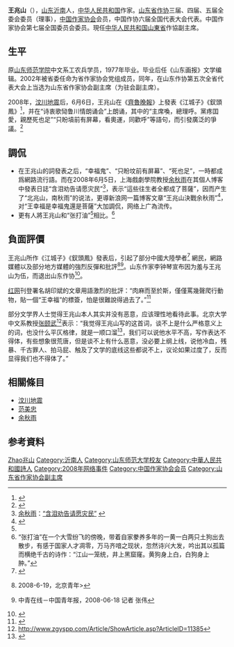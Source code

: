 '''王兆山'''（{{bd|？|}}），[[山东省|山东]][[沂南县|沂南]]人，[[中华人民共和国|中华人民共和国]]作家。[[山东省作协|山东省作协]]三届、四届、五届全委会委员（理事），[[中国作家协会|中国作家协会]]会员，中国作协六届全国代表大会代表。中国作家协会第七届全国委员会委员。現任[[中华人民共和国|中华人民共和国]][[山東省|山東省]]作協副主席。

== 生平 ==
原[[山东师范学院|山东师范学院]]中文系工农兵学员，1977年毕业。毕业后任《山东画报》文学编辑。2002年被省委任命为省作家协会党组成员，同年，在山东作协第五次全省代表大会上当选为山东省作家协会副主席（为驻会副主席）。

2008年，[[汶川地震|汶川地震]]后，6月6日，王兆山在《[[齊魯晚報|齊魯晚報]]》上發表《江城子》《釵頭鳳》<ref>{{cite web|url=http://paper.dzwww.com/qlwb/data/20080606/78673539333972/pdf/qa2606k.pdf|format=PDF|title=词二首|publisher=[[齐鲁晚报|齐鲁晚报]]|date=2008年6月6日|accessdate=2013年11月24日|archive-date=2014年12月22日|archive-url=https://web.archive.org/web/20141222134804/http://paper.dzwww.com/qlwb/data/20080606/78673539333972/pdf/qa2606k.pdf|dead-url=no}}</ref>，并在“诗衷歌恸鲁川情朗诵会”上朗诵，其中的“主席喚，總理呼。黨疼囯愛，親歷死也足”“只盼墳前有屏幕，看奧運，同歡呼”等語句，而引發廣泛的爭議。<ref name="列传">{{cite web|url=http://www.ycwb.com/sp/2008-06/16/content_1912696.htm|title=“幸福诗人”王兆山列传|publisher=|access-date=2008-07-15|archive-url=https://web.archive.org/web/20080702233115/http://www.ycwb.com/sp/2008-06/16/content_1912696.htm|archive-date=2008-07-02|dead-url=yes}}</ref>

== 調侃 ==
* 在王兆山的詞發表之后，“幸福鬼”、“只盼坟前有屏幕”、“死也足”，一時都成爲網路流行語。而在2008年6月5日，上海戲劇學院教授[[余秋雨|余秋雨]]在其個人博客中發表日誌“含泪劝告请愿灾民”<ref>[[余秋雨|余秋雨]]：[http://yuqiuyu.blog.sohu.com/89351261.html “含泪劝告请愿灾民”] {{Wayback|url=http://yuqiuyu.blog.sohu.com/89351261.html |date=20080820204827 }}</ref>，表示“這些往生者全都成了菩薩”，因而产生了“北兆山，南秋雨”的说法，更導新浪网一篇博客文章“王兆山決戰余秋雨”<ref>{{Cite web |url=http://william_yauwing.mysinablog.com/index.php?op=ViewArticle&articleId=1230452 |title=“王兆山決戰余秋雨” |access-date=2008-08-10 |archive-url=https://web.archive.org/web/20160305102303/http://william_yauwing.mysinablog.com/index.php?op=ViewArticle&articleId=1230452 |archive-date=2016-03-05 |dead-url=yes }}</ref>，对“王幸福是幸福鬼還是菩薩”大加調侃，网络上广為流传。
* 更有人將王兆山和“张打油”<ref name="列传" />相比。<ref>“张打油”在一个大雪纷飞的傍晚，带着自家豢养多年的一黄一白两只土狗出去散步，有感于国家人才凋零，万马齐喑之现状，忽然诗兴大发，吟出其以孤篇而横绝千古的诗作：“江山一笼统，井上黑窟窿。黄狗身上白，白狗身上肿。”</ref>

== 負面評價 ==
王兆山所作《江城子》《釵頭鳳》發表后，引起了部分中國大陸學者<ref name=中國作協主席鐵凝>{{cite news |url=http://news.xinhuanet.com/politics/2008-08/07/content_9013714.htm |title=中國作協主席首次回應王兆山事件："不妥並讓人遺憾" |accessdate=2011-12-02 |archive-date=2009-06-20 |archive-url=https://web.archive.org/web/20090620022344/http://news.xinhuanet.com/politics/2008-08/07/content_9013714.htm |dead-url=no }}</ref> 網民，網路媒體以及部分地方媒體的強烈反彈和批評<ref>{{cite news|url=http://www.zgyspp.com/Article/ShowArticle.asp?ArticleID=11385|title=王兆山填词引风波，阿来：他说的不是人话}}{{dead link|date=2018年3月 |bot=InternetArchiveBot |fix-attempted=yes }}2008-6-19，北京青年></ref><ref>{{cite news |url=http://www.cyol.net/zqb/content/2008-06/18/content_2227631.htm |title=思考的表情 王作家的霉味的呼吸 }}{{dead link|date=2018年3月 |bot=InternetArchiveBot |fix-attempted=yes }}中青在线－中国青年报，2008-06-18 记者 张伟</ref>。山东作家李钟琴宣布因为羞与王兆山为伍，而退出山东作协<ref name=李钟琴>{{cite news |url=http://www.chinaelections.org/NewsInfo.asp?NewsID=129592 |title=李钟琴声明 因为王兆山，我决定退出山东作协 |3= |accessdate=2008-08-10 |archive-date=2008-06-23 |archive-url=https://web.archive.org/web/20080623020322/http://www.chinaelections.org/NewsInfo.asp?NewsID=129592 |dead-url=no }}</ref>。

[[红网|红网]]刊登署名胡印斌的文章用語激烈的批評：“肉麻而至於斯，僅僅罵幾聲爬行動物，貼一個“王幸福”的標簽，怕是很難說得過去了。”<ref>{{cite web | url=http://hlj.rednet.cn/c/2008/06/18/1531609.htm | title=王兆山的幸福呓语给地震诗歌运动画了个句号 | work=红网 | accessdate=2015-12-29 | archive-date=2015-09-20 | archive-url=https://web.archive.org/web/20150920095426/http://hlj.rednet.cn/c/2008/06/18/1531609.htm | dead-url=no }}</ref>

部分文学界人士觉得王兆山本人其实并没有恶意，应该理性地看待此事。北京大学中文系教授[[张颐武|张颐武]]<ref>http://www.zgyspp.com/Article/ShowArticle.asp?ArticleID=11385{{dead link|date=2018年3月 |bot=InternetArchiveBot |fix-attempted=yes }}</ref>表示：“我觉得王兆山写的这首词，谈不上是什么严格意义上的词，也没什么平仄格律，就是一顺口溜<ref>{{cite web | url=http://news.epochtimes.com/b5/8/7/10/n2186938.htm | title=林沂：從余秋雨、王兆山看中國馬屁文化的走勢 | work=大紀元 | date=2008-07-10}}</ref>，我们可以说他水平不高，写作表达不得体，有些想象很荒唐，但是谈不上有什么恶意，没必要上纲上线，说他冷血，残暴、千古罪人、拍马屁、触及了文学的底线这些都说不上，议论如果过度了，反而显得我们也不得体了。”

== 相關條目 ==
* [[汶川地震|汶川地震]]
* [[范美忠|范美忠]]
* [[余秋雨|余秋雨]]

== 参考資料 ==
{{reflist}}

{{中国作家协会第七届全国委员会}}

{{Authority control}}
{{DEFAULTSORT:Wang王}}
[[Category:王姓|Zhao兆山]]
[[Category:沂南人|Category:沂南人]]
[[Category:山东师范大学校友|Category:山东师范大学校友]]
[[Category:中華人民共和國詩人|Category:中華人民共和國詩人]]
[[Category:2008年网络事件|Category:2008年网络事件]]
[[Category:中国作家协会会员|Category:中国作家协会会员]]
[[Category:山东省作家协会副主席|Category:山东省作家协会副主席]]